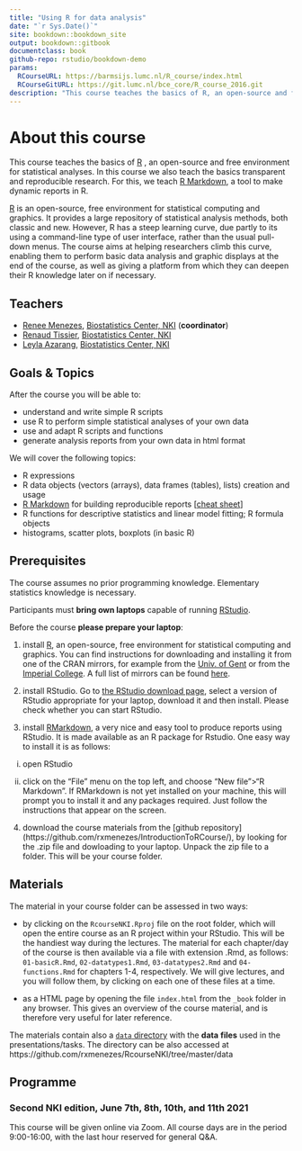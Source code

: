 --- 
title: "Using R for data analysis" 
date: "`r Sys.Date()`"
site: bookdown::bookdown_site
output: bookdown::gitbook
documentclass: book
github-repo: rstudio/bookdown-demo
params:
  RCourseURL: https://barmsijs.lumc.nl/R_course/index.html
  RCourseGitURL: https://git.lumc.nl/bce_core/R_course_2016.git
description: "This course teaches the basics of R, an open-source and free environment for statistical analyses. In this course we also teach the basics transparent and reproducible research. For this, we teach RMarkdown, a tool to make dynamic reports in R."
---
# About this course {-}

This course teaches the basics of [R](https://www.r-project.org/) , an open-source and free environment for statistical analyses. In this course we also teach the basics transparent and reproducible research. For this, we teach [R Markdown](http://rmarkdown.rstudio.com/), a tool to make dynamic reports in R.

[R](https://www.r-project.org/) is an open-source, free environment for statistical computing and graphics. 
It provides a large repository of statistical analysis methods, both classic and new. 
However, R has a steep learning curve, due partly to its using a command-line type of user interface, rather than the usual pull-down menus. 
The course aims at helping researchers climb this curve, enabling them to perform basic data analysis and graphic displays at the end of the course, as well as giving a platform from which they can deepen their R knowledge later on if necessary.

## Teachers {-}

- [Renee Menezes](https://www.nki.nl/research/find-a-researcher/groupleaders/renee-x-menezes/), [Biostatistics Center, NKI](https://www.nki.nl/research/facilities-platforms/biostatistics-center/) (__coordinator__)
- [Renaud Tissier](https://www.nki.nl/research/find-a-researcher/researchers/renaud-tissier/), [Biostatistics Center, NKI](https://www.nki.nl/research/facilities-platforms/biostatistics-center/)
- [Leyla Azarang](https://www.nki.nl/research/find-a-researcher/researchers/leyla-azarang/), [Biostatistics Center, NKI](https://www.nki.nl/research/facilities-platforms/biostatistics-center/)


## Goals & Topics {-}

After the course you will be able to:

- understand and write simple R scripts
- use R to perform simple statistical analyses of your own data
- use and adapt R scripts and functions 
- generate analysis reports from your own data in html format

We will cover the following topics:

- R expressions
- R data objects (vectors (arrays), data frames (tables), lists) creation and usage
- [R Markdown](http://rmarkdown.rstudio.com/) for building reproducible reports [[cheat sheet](http://www.rstudio.com/wp-content/uploads/2015/03/rmarkdown-reference.pdf)]
- R functions for descriptive statistics and linear model fitting; R formula objects
- histograms, scatter plots, boxplots (in basic R) 

## Prerequisites {-}

The course assumes no prior programming knowledge. Elementary statistics knowledge is necessary.

Participants must **bring own laptops** capable of running [RStudio](https://www.rstudio.com/products/rstudio/). 


Before the course **please prepare your laptop**:

1. install [R](https://www.r-project.org/), an open-source, free environment for statistical computing and graphics. You can find instructions for downloading and installing it from one of the CRAN mirrors, for example from the [Univ. of Gent](https://lib.ugent.be/CRAN/) or from the [Imperial College](https://cran.ma.imperial.ac.uk/). A full list of mirrors can be found [here](https://cran.r-project.org/mirrors.html).


2. install RStudio. Go to [the RStudio download page](https://www.rstudio.com/products/rstudio/download/#download), select a version of RStudio appropriate for your laptop, download it and then install. Please check whether you can start RStudio. 


3. install [RMarkdown](https://rmarkdown.rstudio.com/),  a very nice and easy tool to produce reports using RStudio. It is made available as an R package for Rstudio. One easy way to install it is as follows:

i) open RStudio

ii) click on the "File" menu on the top left, and choose "New file">"R Markdown". If RMarkdown is not yet installed on your machine, this will prompt you to install it and any packages required. Just follow the instructions that appear on the screen.


4. download the course materials from the [github repository] (https://github.com/rxmenezes/IntroductionToRCourse/), by looking for the .zip file and dowloading to your laptop. Unpack the zip file to a folder. This will be your course folder.

## Materials {-}

The material in your course folder can be assessed in two ways:

- by clicking on the `RcourseNKI.Rproj` file on the root folder, which will open the entire course as an R project within your RStudio. This will be the handiest way during the lectures. The material for each chapter/day of the course is then available via a file with extension .Rmd, as follows: `01-basicR.Rmd`, `02-datatypes1.Rmd`, `03-datatypes2.Rmd` and `04-functions.Rmd` for chapters 1-4, respectively. We will give lectures, and you will   follow them, by clicking on each one of these files at a time.

- as a HTML page by opening the file `index.html` from the `_book` folder in any browser. This gives an overview of the course material, and is therefore very useful for later reference.

The materials contain also a [`data` directory](https://github.com/rxmenezes/RcourseNKI/tree/master/data) with the __data__ __files__ used in the presentations/tasks. The directory can be also accessed at https://github.com/rxmenezes/RcourseNKI/tree/master/data


## Programme {-}

### Second NKI edition, June 7th, 8th, 10th, and 11th 2021

This course will be given online via Zoom. All course days are in the period 9:00-16:00, with the last hour reserved for general Q&A.







